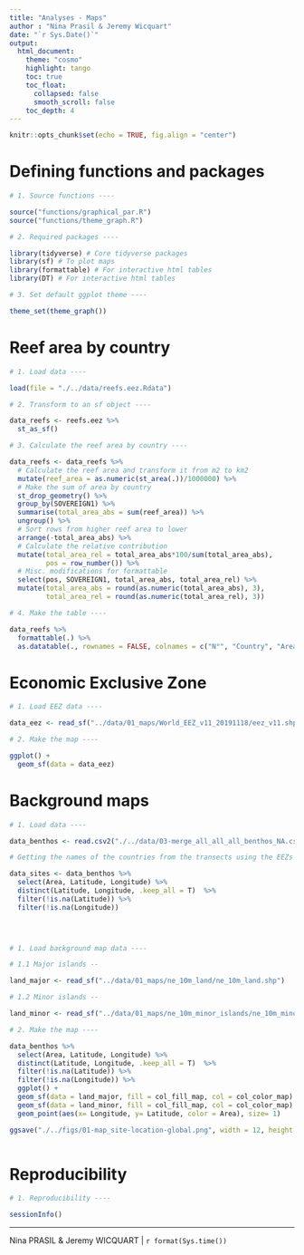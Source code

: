 ```yaml
---
title: "Analyses - Maps"
author : "Nina Prasil & Jeremy Wicquart"
date: "`r Sys.Date()`"
output: 
  html_document:
    theme: "cosmo"
    highlight: tango
    toc: true
    toc_float:
      collapsed: false
      smooth_scroll: false
    toc_depth: 4
---
```


```r

knitr::opts_chunk$set(echo = TRUE, fig.align = "center")

```

# Defining functions and packages

```r

# 1. Source functions ----

source("functions/graphical_par.R")
source("functions/theme_graph.R")

# 2. Required packages ----

library(tidyverse) # Core tidyverse packages
library(sf) # To plot maps
library(formattable) # For interactive html tables
library(DT) # For interactive html tables

# 3. Set default ggplot theme ----

theme_set(theme_graph())

```

# Reef area by country

```r

# 1. Load data ----

load(file = "./../data/reefs.eez.Rdata")

# 2. Transform to an sf object ----

data_reefs <- reefs.eez %>% 
  st_as_sf()

# 3. Calculate the reef area by country ----

data_reefs <- data_reefs %>% 
  # Calculate the reef area and transform it from m2 to km2
  mutate(reef_area = as.numeric(st_area(.))/1000000) %>%
  # Make the sum of area by country
  st_drop_geometry() %>% 
  group_by(SOVEREIGN1) %>% 
  summarise(total_area_abs = sum(reef_area)) %>% 
  ungroup() %>% 
  # Sort rows from higher reef area to lower
  arrange(-total_area_abs) %>% 
  # Calculate the relative contribution
  mutate(total_area_rel = total_area_abs*100/sum(total_area_abs),
         pos = row_number()) %>% 
  # Misc. modifications for formattable
  select(pos, SOVEREIGN1, total_area_abs, total_area_rel) %>% 
  mutate(total_area_abs = round(as.numeric(total_area_abs), 3),
         total_area_rel = round(as.numeric(total_area_rel), 3))

# 4. Make the table ----

data_reefs %>% 
  formattable(.) %>% 
  as.datatable(., rownames = FALSE, colnames = c("N°", "Country", "Area (km²)", "Relative (%)"))

```

# Economic Exclusive Zone

```r

# 1. Load EEZ data ----

data_eez <- read_sf("../data/01_maps/World_EEZ_v11_20191118/eez_v11.shp")

# 2. Make the map ----

ggplot() +
  geom_sf(data = data_eez)

```


# Background maps

```r
# 1. Load data ----

data_benthos <- read.csv2("./../data/03-merge_all_all_all_benthos_NA.csv")

# Getting the names of the countries from the transects using the EEZs

data_sites <- data_benthos %>% 
  select(Area, Latitude, Longitude) %>% 
  distinct(Latitude, Longitude, .keep_all = T)  %>% 
  filter(!is.na(Latitude)) %>% 
  filter(!is.na(Longitude)) 


  

# 1. Load background map data ----

# 1.1 Major islands --

land_major <- read_sf("../data/01_maps/ne_10m_land/ne_10m_land.shp")

# 1.2 Minor islands --

land_minor <- read_sf("../data/01_maps/ne_10m_minor_islands/ne_10m_minor_islands.shp")

# 2. Make the map ----

data_benthos %>% 
  select(Area, Latitude, Longitude) %>% 
  distinct(Latitude, Longitude, .keep_all = T)  %>% 
  filter(!is.na(Latitude)) %>% 
  filter(!is.na(Longitude)) %>% 
  ggplot() +
  geom_sf(data = land_major, fill = col_fill_map, col = col_color_map) +
  geom_sf(data = land_minor, fill = col_fill_map, col = col_color_map) +
  geom_point(aes(x= Longitude, y= Latitude, color = Area), size= 1) 

ggsave("./../figs/01-map_site-location-global.png", width = 12, height = 6)



```

# Reproducibility

```r

# 1. Reproducibility ----

sessionInfo()

```

---
Nina PRASIL & Jeremy WICQUART | `r format(Sys.time())`